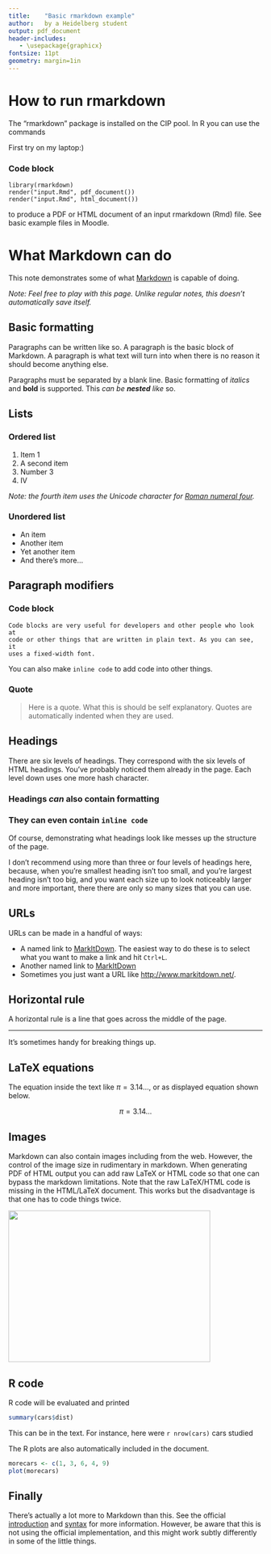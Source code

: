 ```yaml
---
title:    "Basic rmarkdown example"
author:   by a Heidelberg student
output: pdf_document
header-includes:
   - \usepackage{graphicx}
fontsize: 11pt
geometry: margin=1in
---
```


# How to run rmarkdown

The "rmarkdown" package is installed on the CIP pool. In R you can use the
commands  

First try on my laptop:)

### Code block
    library(rmarkdown)
    render("input.Rmd", pdf_document())
    render("input.Rmd", html_document())

to produce a PDF or HTML document of an input rmarkdown (Rmd) file. See basic
example files in Moodle.

# What Markdown can do

This note demonstrates some of what [Markdown][1] is capable of doing.

*Note: Feel free to play with this page. Unlike regular notes, this doesn't automatically save itself.*

## Basic formatting

Paragraphs can be written like so. A paragraph is the basic block of Markdown. A paragraph is what text will turn into when there is no reason it should become anything else.

Paragraphs must be separated by a blank line. Basic formatting of *italics* and **bold** is supported. This *can be **nested** like* so.

## Lists

### Ordered list

1. Item 1
2. A second item
3. Number 3
4. IV

*Note: the fourth item uses the Unicode character for [Roman numeral four][2].*

### Unordered list

* An item
* Another item
* Yet another item
* And there's more...

## Paragraph modifiers

### Code block

    Code blocks are very useful for developers and other people who look at
    code or other things that are written in plain text. As you can see, it
    uses a fixed-width font.

You can also make `inline code` to add code into other things.

### Quote

> Here is a quote. What this is should be self explanatory. Quotes are automatically indented when they are used.

## Headings

There are six levels of headings. They correspond with the six levels of HTML
headings. You've probably noticed them already in the page. Each level down
uses one more hash character.

### Headings *can* also contain **formatting**

### They can even contain `inline code`

Of course, demonstrating what headings look like messes up the structure of the page.

I don't recommend using more than three or four levels of headings here,
because, when you're smallest heading isn't too small, and you're largest
heading isn't too big, and you want each size up to look noticeably larger and
more important, there there are only so many sizes that you can use.

## URLs

URLs can be made in a handful of ways:

* A named link to [MarkItDown][3]. The easiest way to do these is to select what you want to make a link and hit `Ctrl+L`.
* Another named link to [MarkItDown](http://www.markitdown.net/)
* Sometimes you just want a URL like <http://www.markitdown.net/>.

## Horizontal rule

A horizontal rule is a line that goes across the middle of the page.

---

It's sometimes handy for breaking things up.

## LaTeX equations 

The equation inside the text like $\pi = 3.14\ldots$, or as displayed equation
shown below.

$$\pi = 3.14\ldots$$

## Images

Markdown can also contain images including from the web. However, the control
of the image size in rudimentary in markdown. When generating PDF of HTML output you
can add raw LaTeX or HTML code so that one can bypass the markdown limitations. Note
that the raw LaTeX/HTML code is missing in the HTML/LaTeX document. This works
but the disadvantage is that one has to code things twice.

\begin{center}
\includegraphics[width=5cm]{fester.jpg}
\end{center}

<img src="fester.jpg" width="400" height="300" />

## R code

R code will be evaluated and printed

```r
summary(cars$dist)
```
This can be in the text. For instance, here were `r nrow(cars)` cars studied

The R plots are also automatically included in the document.

```r
morecars <- c(1, 3, 6, 4, 9)
plot(morecars)
```

## Finally

There's actually a lot more to Markdown than this. See the official
[introduction][4] and [syntax][5] for more information. However, be aware that
this is not using the official implementation, and this might work subtly
differently in some of the little things.

  [1]: http://daringfireball.net/projects/markdown/
  [2]: http://www.fileformat.info/info/unicode/char/2163/index.htm
  [3]: http://www.markitdown.net/
  [4]: http://daringfireball.net/projects/markdown/basics
  [5]: http://daringfireball.net/projects/markdown/syntax
